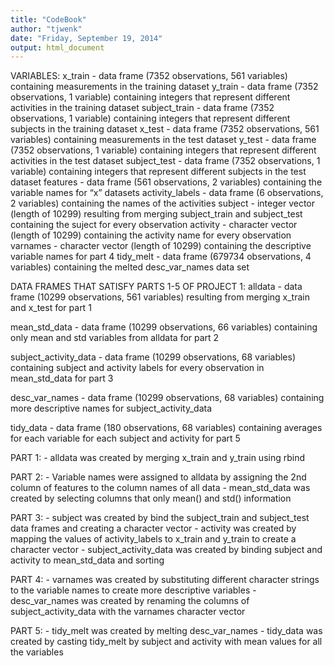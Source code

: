 ```yaml
---
title: "CodeBook"
author: "tjwenk"
date: "Friday, September 19, 2014"
output: html_document
---
```


VARIABLES:
x_train - data frame (7352 observations, 561 variables) containing measurements in the training dataset
y_train - data frame (7352 observations, 1 variable) containing integers that represent different activities in the training dataset
subject_train - data frame (7352 observations, 1 variable) containing integers that represent different subjects in the training dataset
x_test - data frame (7352 observations, 561 variables) containing measurements in the test dataset
y_test - data frame (7352 observations, 1 variable) containing integers that represent different activities in the test dataset
subject_test - data frame (7352 observations, 1 variable) containing integers that represent different subjects in the test dataset
features - data frame (561 observations, 2 variables) containing the variable names for "x" datasets
activity_labels - data frame (6 observations, 2 variables) containing the names of the activities
subject - integer vector (length of 10299) resulting from merging subject_train and subject_test containing the suject for every observation
activity - character vector (length of 10299) containing the activity name for every observation
varnames - character vector (length of 10299) containing the descriptive variable names for part 4
tidy_melt - data frame (679734 observations, 4 variables) containing the melted desc_var_names data set


DATA FRAMES THAT SATISFY PARTS 1-5 OF PROJECT 1:
alldata - data frame (10299 observations, 561 variables) resulting from merging x_train and x_test for part 1

mean_std_data - data frame (10299 observations, 66 variables) containing only mean and std variables from alldata for part 2

subject_activity_data - data frame (10299 observations, 68 variables) containing subject and activity labels for every observation in mean_std_data for part 3

desc_var_names - data frame (10299 observations, 68 variables) containing more descriptive names for subject_activity_data

tidy_data - data frame (180 observations, 68 variables) containing averages for each variable for each subject and activity for part 5

PART 1:
- alldata was created by merging x_train and y_train using rbind

PART 2:
- Variable names were assigned to alldata by assigning the 2nd column of features to the column names of all data
- mean_std_data was created by selecting columns that only mean() and std() information

PART 3:
- subject was created by bind the subject_train and subject_test data frames and creating a character vector
- activity was created by mapping the values of activity_labels to x_train and y_train to create a character vector
- subject_activity_data was created by binding subject and activity to mean_std_data and sorting

PART 4:
- varnames was created by substituting different character strings to the variable names to create more descriptive variables
- desc_var_names was created by renaming the columns of subject_activity_data with the varnames character vector

PART 5:
- tidy_melt was created by melting desc_var_names
- tidy_data was created by casting tidy_melt by subject and activity with mean values for all the variables